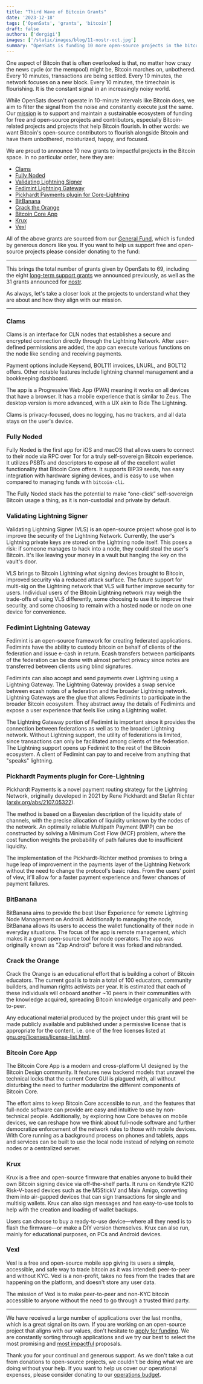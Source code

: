 ```yaml
---
title: "Third Wave of Bitcoin Grants"
date: '2023-12-18'
tags: ['OpenSats', 'grants', 'bitcoin']
draft: false
authors: ['dergigi']
images: ['/static/images/blog/11-nostr-oct.jpg']
summary: "OpenSats is funding 10 more open-source projects in the bitcoin space."
---
```


One aspect of Bitcoin that is often overlooked is that, no matter how crazy the
news cycle (or the mempool) might be, Bitcoin marches on, unbothered. Every 10
minutes, transactions are being settled. Every 10 minutes, the network focuses
on a new block. Every 10 minutes, the timechain is flourishing. It is the
constant signal in an increasingly noisy world.

While OpenSats doesn't operate in 10-minute intervals like Bitcoin does, we aim
to filter the signal from the noise and constantly execute just the same. Our
[mission](/mission) is to support and maintain a sustainable ecosystem of
funding for free and open-source projects and contributors, especially
Bitcoin-related projects and projects that help Bitcoin flourish. In other
words: we want Bitcoin's open-source contributors to flourish alongside Bitcoin
and have them unbothered, moisturized, happy, and focused.

We are proud to announce 10 new grants to impactful projects in the Bitcoin space. In no particular order, here they are:

- [Clams](#clams)
- [Fully Noded](#fully-noded)
- [Validating Lightning Signer](#validating-lightning-signer)
- [Fedimint Lightning Gateway](#fedimint-lightning-gateway)
- [Pickhardt Payments plugin for Core-Lightning](#pickhardt-payments-plugin-for-core-lightning)
- [BitBanana](#bitbanana)
- [Crack the Orange](#crack-the-orange)
- [Bitcoin Core App](#bitcoin-core-app)
- [Krux](#krux)
- [Vexl](#vexl)

All of the above grants are sourced from our [General Fund][gf], which is funded by
generous donors like you. If you want to help us support free and open-source
projects please consider donating to the fund:

<center>
    <DonateToGeneralFundButton/>
</center>

---

This brings the total number of grants given by OpenSats to 69, including the
eight [long-term support grants](/tags/lts) we announced previously, as well as
the 31 grants announced for [nostr](/tags/nostr).

As always, let's take a closer look at the projects to understand what they are
about and how they align with our mission.

---

### Clams

Clams is an interface for CLN nodes that establishes a secure and encrypted
connection directly through the Lightning Network. After user-defined
permissions are added, the app can execute various functions on the node like
sending and receiving payments.

Payment options include Keysend, BOLT11 invoices, LNURL, and BOLT12 offers.
Other notable features include lightning channel management and a bookkeeping
dashboard.

The app is a Progressive Web App (PWA) meaning it works on all devices that have
a browser. It has a mobile experience that is similar to Zeus. The desktop
version is more advanced, with a UX akin to Ride The Lightning.

Clams is privacy-focused, does no logging, has no trackers, and all data stays
on the user's device.

### Fully Noded

Fully Noded is the first app for iOS and macOS that allows users to connect to
their node via RPC over Tor for a truly self-sovereign Bitcoin experience. It
utilizes PSBTs and descriptors to expose all of the excellent wallet
functionality that Bitcoin Core offers. It supports BIP39 seeds, has easy
integration with hardware signing devices, and is easy to use when compared to
managing funds with `bitcoin-cli`.

The Fully Noded stack has the potential to make “one-click” self-sovereign
Bitcoin usage a thing, as it is non-custodial and private by default.

### Validating Lightning Signer

Validating Lightning Signer (VLS) is an open-source project whose goal is to
improve the security of the Lightning Network. Currently, the user's Lightning
private keys are stored on the Lightning node itself. This poses a risk: if
someone manages to hack into a node, they could steal the user's Bitcoin. It's
like leaving your money in a vault but hanging the key on the vault's door.

VLS brings to Bitcoin Lightning what signing devices brought to Bitcoin,
improved security via a reduced attack surface. The future support for multi-sig
on the Lightning network that VLS will further improve security for users.
Individual users of the Bitcoin Lightning network may weigh the trade-offs of
using VLS differently, some choosing to use it to improve their security, and
some choosing to remain with a hosted node or node on one device for
convenience.

### Fedimint Lightning Gateway

Fedimint is an open-source framework for creating federated applications.
Fedimints have the ability to custody bitcoin on behalf of clients of the
federation and issue e-cash in return. Ecash transfers between participants of
the federation can be done with almost perfect privacy since notes are
transferred between clients using blind signatures.

Fedimints can also accept and send payments over Lightning using a Lightning
Gateway. The Lightning Gateway provides a swap service between ecash notes of a
federation and the broader Lightning network. Lightning Gateways are the glue
that allows Fedimints to participate in the broader Bitcoin ecosystem. They
abstract away the details of Fedimints and expose a user experience that feels
like using a Lightning wallet.

The Lightning Gateway portion of Fedimint is important since it provides the
connection between federations as well as to the broader Lightning network.
Without Lightning support, the utility of federations is limited, since
transactions can only be facilitated among clients of the federation. The
Lightning support opens up Fedimint to the rest of the Bitcoin ecosystem. A
client of Fedimint can pay to and receive from anything that "speaks" lightning.

### Pickhardt Payments plugin for Core-Lightning

Pickhardt Payments is a novel payment routing strategy for the Lightning
Network, originally developed in 2021 by Rene Pickhardt and Stefan Richter
([arxiv.org/abs/2107.05322](https://arxiv.org/abs/2107.05322)).

The method is based on a Bayesian description of the liquidity state of
channels, with the precise allocation of liquidity unknown by the nodes of the
network. An optimally reliable Multipath Payment (MPP) can be constructed by
solving a Minimum Cost Flow (MCF) problem, where the cost function weights the
probability of path failures due to insufficient liquidity.

The implementation of the Pickhardt-Richter method promises to bring a huge leap
of improvement in the payments layer of the Lightning Network without the need
to change the protocol's basic rules. From the users' point of view, it'll allow
for a faster payment experience and fewer chances of payment failures.

### BitBanana

BitBanana aims to provide the best User Experience for remote Lightning Node
Management on Android. Additionally to managing the node, BitBanana allows its
users to access the wallet functionality of their node in everyday situations.
The focus of the app is remote management, which makes it a great open-source
tool for node operators. The app was originally known as "Zap Android" before it
was forked and rebranded.

### Crack the Orange

Crack the Orange is an educational effort that is building a cohort of Bitcoin
educators. The current goal is to train a total of 100 educators, community
builders, and human rights activists per year. It is estimated that each of
these individuals will onboard another ~10 peers in their communities with the
knowledge acquired, spreading Bitcoin knowledge organically and peer-to-peer.

Any educational material produced by the project under this grant will be made
publicly available and published under a permissive license that is appropriate
for the content, i.e. one of the free licenses listed at
[gnu.org/licenses/license-list.html](https://www.gnu.org/licenses/license-list.html).

### Bitcoin Core App

The Bitcoin Core App is a modern and cross-platform UI designed by the Bitcoin
Design community. It features new backend models that unravel the technical
locks that the current Core GUI is plagued with, all without disturbing the need
to further modularize the different components of Bitcoin Core.

The effort aims to keep Bitcoin Core accessible to run, and the features that
full-node software can provide are easy and intuitive to use by non-technical
people. Additionally, by exploring how Core behaves on mobile devices, we can
reshape how we think about full-node software and further democratize
enforcement of the network rules to those with mobile devices. With Core running
as a background process on phones and tablets, apps and services can be built to
use the local node instead of relying on remote nodes or a centralized server.

### Krux

Krux is a free and open-source firmware that enables anyone to build their own
Bitcoin signing device via off-the-shelf parts. It runs on Kendryte K210
Risk-V-based devices such as the M5StickV and Maix Amigo, converting them into
air-gapped devices that can sign transactions for single and multisig wallets.
Krux can also sign messages and has easy-to-use tools to help with the creation
and loading of wallet backups.

Users can choose to buy a ready-to-use device—where all they need is to flash
the firmware—or make a DIY version themselves. Krux can also run, mainly for
educational purposes, on PCs and Android devices.

### Vexl

Vexl is a free and open-source mobile app giving its users a simple, accessible,
and safe way to trade bitcoin as it was intended: peer-to-peer and without KYC.
Vexl is a non-profit, takes no fees from the trades that are happening on the
platform, and doesn't store any user data.

The mission of Vexl is to make peer-to-peer and non-KYC bitcoin accessible to
anyone without the need to go through a trusted third party.

---

We have received a large number of applications over the last months, which is a
great signal on its own. If you are working on an open-source project that
aligns with our values, don't hesitate to [apply for funding](/apply). We are
constantly sorting through applications and we try our best to select the most
promising and [most impactful][gs] proposals.

Thank you for your continual and generous support. As we don't take a cut from
donations to open-source projects, we couldn't be doing what we are doing
without your help. If you want to help us cover our operational expenses, please
consider donating to our [operations budget][ob].

[gf]: /projects/general_fund
[gs]: https://github.com/OpenSats/website/blob/master/docs/grant-selection.md
[ob]: /projects/opensats_operations_budget